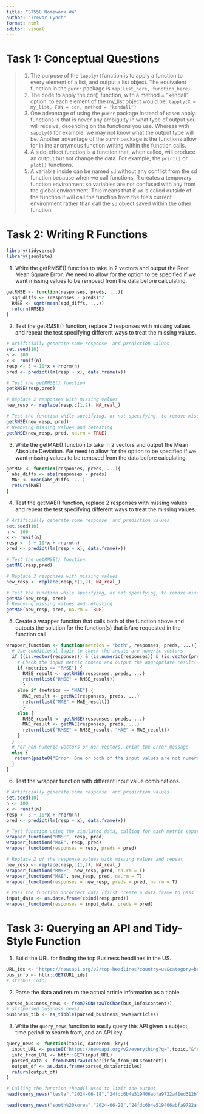 ```yaml
---
title: "ST558 Homework #4"
author: "Trevor Lynch"
format: html
editor: visual
---
```


# Task 1: Conceptual Questions
> 1. The purpose of the `lapply()`function is to apply a function to every element of a list, and output a list object. The equivalent function in the `purrr` package is `map(list_here, function_here)`.  
> 2. The code to apply the cor() function, with a method = "kendall" option, to each element of the my_list object would be: `lapply(X = my_list, FUN = cor, method = "kendall")`
> 3. One advantage of using the `purrr` package instead of `BaseR` apply functions is that is never any ambiguity in what type of output you will receive, deoending on the functions you use. Whereas with `sapply()` for example, we may not know what the output type will be. Another advantage of the `purrr` package is the functions allow for inline anonymous function writing within the function calls.
> 4. A side-effect function is a function that, when called, will produce an output but not change the data. For example, the `print()` or `plot()` functions.
> 5. A variable inside can be named `sd` without any conflict from the sd function because when we call functions, R creates a temporary function environment so variables are not confused with any from the global environment. This means that if `sd` is called outside of the function it will call the function from the file's current environment rather than call the `sd` object saved within the other function. 

# Task 2: Writing R Functions
```r
library(tidyverse)
library(jsonlite)
```


1. Write the getRMSE() function to take in 2 vectors and output the Root Mean Square Error. We need to allow for the option to be specified if we want missing values to be removed from the data before calculating.
```r
getRMSE <- function(responses, preds, ...){
  sqd_diffs <- (responses - preds)^2
  RMSE <- sqrt(mean(sqd_diffs, ...))
  return(RMSE)
}
```

2. Test the getRMSE() function, replace 2 responses with missing values and repeat the test specifying different ways to treat the missing values.
```r
# Artificially generate some response  and prediction values
set.seed(10)
n <- 100
x <- runif(n)
resp <- 3 + 10*x + rnorm(n)
pred <- predict(lm(resp ~ x), data.frame(x))

# Test the getRMSE() function 
getRMSE(resp,pred)

# Replace 2 responses with missing values 
new_resp <- replace(resp,c(1,2), NA_real_)

# Test the function while specifying, or not specifying, to remove missing values
getRMSE(new_resp, pred)
# Removing missing values and retesting
getRMSE(new_resp, pred, na.rm = TRUE)
```

3.  Write the getMAE() function to take in 2 vectors and output the Mean Absolute Deviation. We need to allow for the option to be specified if we want missing values to be removed from the data before calculating.
```r
getMAE <- function(responses, preds, ...){
  abs_diffs <- abs(responses - preds)
  MAE <- mean(abs_diffs, ...)
  return(MAE)
}
```

4. Test the getMAE() function, replace 2 responses with missing values and repeat the test specifying different ways to treat the missing values.
```r
# Artificially generate some response  and prediction values
set.seed(10)
n <- 100
x <- runif(n)
resp <- 3 + 10*x + rnorm(n)
pred <- predict(lm(resp ~ x), data.frame(x))

# Test the getRMSE() function 
getMAE(resp,pred)

# Replace 2 responses with missing values 
new_resp <- replace(resp,c(1,2), NA_real_)

# Test the function while specifying, or not specifying, to remove missing values
getMAE(new_resp, pred)
# Removing missing values and retesting
getMAE(new_resp, pred, na.rm = TRUE)
```

5. Create a wrapper function that calls both of the function above and outputs the solution for the function(s) that is/are requested in the function call.
```r
wrapper_function <- function(metrics = "both", responses, preds, ...){
  # Use conditional logic to check the inputs are numeric vectors
  if ((is.vector(responses)) & (is.numeric(responses)) & (is.vector(preds)) & (is.numeric(preds))) {
    # Check the input metric chosen and output the appropriate result(s)
    if (metrics == "RMSE") {
      RMSE_result <- getRMSE(responses, preds, ...)
      return(list("RMSE" = RMSE_result))
      }
    else if (metrics == "MAE") {
      MAE_result <- getMAE(responses, preds, ...)
      return(list("MAE" = MAE_result))
      }
    else {
      RMSE_result <- getRMSE(responses, preds, ...)
      MAE_result <- getMAE(responses, preds, ...)
      return(list("RMSE" = RMSE_result, "MAE" = MAE_result))
    }
  }
  # For non-numeric vectors or non-vectors, print the Error message
  else {
   return(paste0("Error: One or both of the input values are not numeric vectors"))
  }
}
```

6. Test the wrapper function with different input value combinations.
```r
# Artificially generate some response  and prediction values
set.seed(10)
n <- 100
x <- runif(n)
resp <- 3 + 10*x + rnorm(n)
pred <- predict(lm(resp ~ x), data.frame(x))

# Test function using the simulated data, calling for each metric separately then together (default)
wrapper_function("RMSE", resp, pred)
wrapper_function("MAE", resp, pred)
wrapper_function(responses = resp, preds = pred)

# Replace 2 of the response values with missing values and repeat
new_resp <- replace(resp,c(1,2), NA_real_)
wrapper_function("RMSE", new_resp, pred, na.rm = T)
wrapper_function("MAE", new_resp, pred, na.rm = T)
wrapper_function(responses = new_resp, preds = pred, na.rm = T)

# Pass the function incorrect data (first create a data frame to pass it)
input_data <- as.data.frame(cbind(resp,pred))
wrapper_function(responses = input_data, preds = pred)
```


# Task 3: Querying an API and Tidy-Style Function
1. Build the URL for finding the top Business headlines in the US.
```r
URL_ids <- "https://newsapi.org/v2/top-headlines?country=us&category=business&apiKey=24fdc6b4e519406abfa9722af1ed312b"
bus_info <- httr::GET(URL_ids)
# str(bus_info)
```

2. Parse the data and return the actual article information as a tibble.
```r
parsed_business_news <- fromJSON(rawToChar(bus_info$content))
# str(parsed_business_news)
business_tib <- as_tibble(parsed_business_news$articles)
```

3. Write the `query_news` function to easily query this API given a subject, time period to search from, and an API key.
```r
query_news <- function(topic, dateFrom, key){
  input_URL <- paste0("https://newsapi.org/v2/everything?q=",topic,"&from=",dateFrom,"&apiKey=",key)
  info_from_URL <- httr::GET(input_URL)
  parsed_data <- fromJSON(rawToChar(info_from_URL$content))
  output_df <- as.data.frame(parsed_data$articles)
  return(output_df)
}

# Calling the function *head() used to limit the output
head(query_news("tesla","2024-06-18","24fdc6b4e519406abfa9722af1ed312b"))

head(query_news("south%20korea","2024-06-20","24fdc6b4e519406abfa9722af1ed312b"))
```